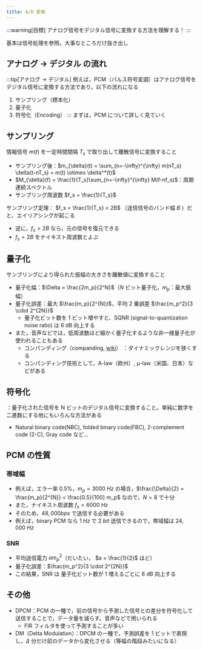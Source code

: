 ```yaml
---
title: A/D 変換
---
```


:::warning[目標]
アナログ信号をデジタル信号に変換する方法を理解する！
:::

基本は信号処理を参照。大事なところだけ抜き出し

## アナログ → デジタル の流れ
:::tip[アナログ → デジタル]
例えば，PCM（パルス符号変調）はアナログ信号をデジタル信号に変換する方法であり，以下の流れになる
1. サンプリング（標本化）
2. 量子化
3. 符号化（Encoding）
:::
まずは，PCM について詳しく見ていく

## サンプリング
情報信号 $m(t)$ を一定時間間隔 $T_s$ で取り出して離散信号に変換すること
- サンプリング後：$m_{\delta}(t) = \sum_{n=-\infty}^{\infty} m(nT_s) \delta(t-nT_s) = m(t) \otimes \delta^*(t)$
- $M_{\delta}(f) = \frac{1}{T_s}\sum_{n=-\infty}^{\infty} M(f-nf_s)$：周期連続スペクトル
- サンプリング周波数 $f_s = \frac{1}{T_s}$

サンプリング定理： $f_s = \frac{1}{T_s} < 2B$ （送信信号のバンド幅 $B$ ）だと、エイリアシングが起こる
- 逆に，$f_s > 2B$ なら，元の信号を復元できる
- $f_s = 2B$ をナイキスト周波数とよぶ

## 量子化
サンプリングにより得られた振幅の大きさを離散値に変換すること
- 量子化幅：$\Delta = \frac{2m_p}{2^N}$（$N$ ビット量子化，$m_p$：最大振幅）
- 量子化誤差：最大 $\frac{m_p}{2^{N}}$，平均 2 乗誤差 $\frac{m_p^2}{3 \cdot 2^{2N}}$
    - 量子化ビット数を 1 ビット増やすと、SQNR (signal-to-quantization noise ratio) は 6 dB 向上する
- また，音声などでは，低周波数ほど細かく量子化するような非一様量子化が使われることもある    
    - コンパンディング（companding, [wiki](https://ja.wikipedia.org/wiki/%E3%82%B3%E3%83%B3%E3%83%91%E3%83%B3%E3%83%87%E3%82%A3%E3%83%B3%E3%82%B0)）
    ：ダイナミックレンジを狭くする
    - コンパンディング技術として，A-law（欧州）, μ-law（米国、日本）などがある

## 符号化
：量子化された信号を N ビットのデジタル信号に変換すること。単純に数字を二進数にする他にもいろんな方法がある
- Natural binary code(NBC), folded binary code(FBC), 2-complement code (2-C), Gray code など…

## PCM の性質
### 帯域幅
- 例えば，エラー率 0.5%，$m_p = 3000~Hz$ の場合，$\frac{\Delta}{2} = \frac{m_p}{2^{N}} < \frac{0.5}{100} m_p$ なので，$N = 8$ で十分
- また，ナイキスト周波数 $f_s = 6000~Hz$
- そのため，$48,000 bps$ で送信する必要がある
- 例えば，binary PCM なら $1~Hz$ で $2~bit$ 送信できるので，帯域幅は $24,000~Hz$

### SNR
- 平均送信電力 $a m_p^2$（だいたい， $a = \frac{1}{2}$ ほど）
- 量子化誤差：$\frac{m_p^2}{3 \cdot 2^{2N}}$
- この結果，SNR は 量子化ビット数が 1 増えるごとに 6 dB 向上する

## その他
- DPCM：PCM の一種で，前の信号から予測した信号との差分を符号化して送信することで，データ量を減らす。音声などで用いられる
    - FIR フィルタを使って予測することが多い
- DM（Delta Modulation）：DPCM の一種で，予測誤差を 1 ビットで表現し，$\Delta$ 分だけ前のデータから変化させる（等幅の階段みたいになる）